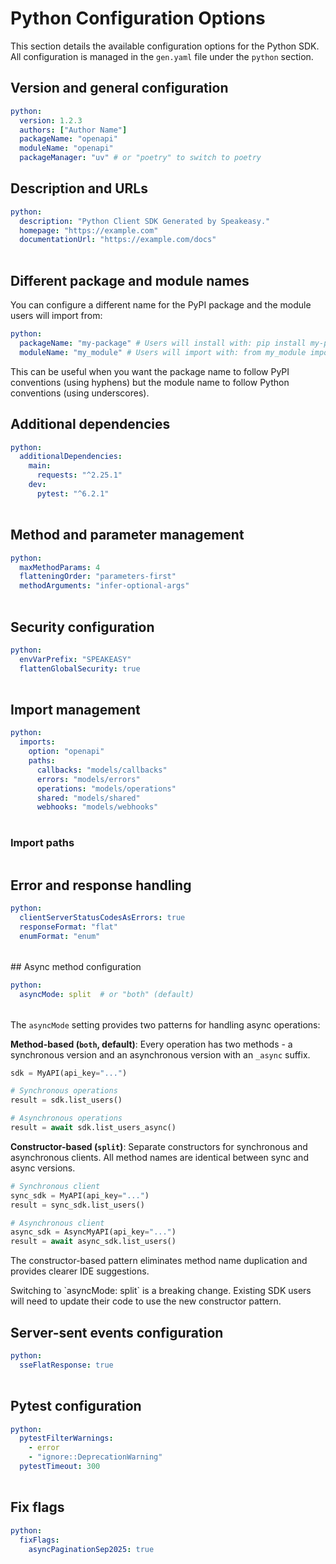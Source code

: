 
# Python Configuration Options

This section details the available configuration options for the Python SDK. All configuration is managed in the `gen.yaml` file under the `python` section.

## Version and general configuration

```yml
python:
  version: 1.2.3
  authors: ["Author Name"]
  packageName: "openapi"
  moduleName: "openapi"
  packageManager: "uv" # or "poetry" to switch to poetry
```

<Table
  data={[
    {
      name: "version",
      required: "true",
      default: "0.0.1",
      description: "The current version of the SDK.",
    },
    {
      name: "packageName",
      required: "true",
      default: "openapi",
      description:
        "The distribution name of the PyPI package. See [Python Package Metadata](https://packaging.python.org/en/latest/specifications/name-normalization/).",
    },
    {
      name: "moduleName",
      required: "false",
      default: "Same as `packageName`",
      description:
        "The name of the module users will import from. Allows using a different name for imports than the package name. PEP 420 implicit namespace packages are supported with period (.) characters, such as `speakeasy.api_client`. [Custom code](/docs/customize/code/code-regions/overview) regions will be removed by updating the ModuleName",
    },
    {
      name: "authors",
      required: "true",
      default: '["Speakeasy"]',
      description:
        "Authors of the published package.",
    },
    {
      name: "packageManager",
      required: "false",
      default: "uv",
      description:
        "The package manager to use for dependency management and packaging. Valid options: 'uv' or 'poetry'. Defaults to 'uv' for better performance.",
    },
  ]}
  columns={[
    { key: "name", header: "Name" },
    { key: "required", header: "Required" },
    { key: "default", header: "Default Value" },
    { key: "description", header: "Description" },
  ]}
/>

## Description and URLs

```yml
python:
  description: "Python Client SDK Generated by Speakeasy."
  homepage: "https://example.com"
  documentationUrl: "https://example.com/docs"
```

<Table
  data={[
    {
      name: "description",
      required: "false",
      default: '"Python Client SDK Generated by Speakeasy."',
      description:
        "A short description of the project.",
    },
    {
      name: "homepage",
      required: "false",
      default: "null",
      description: "The URL for the homepage of the project.",
    },
    {
      name: "documentationUrl",
      required: "false",
      default: "null",
      description: "The URL for the project documentation.",
    },
  ]}
  columns={[
    { key: "name", header: "Name" },
    { key: "required", header: "Required" },
    { key: "default", header: "Default Value" },
    { key: "description", header: "Description" },
  ]}
/>

## Different package and module names

You can configure a different name for the PyPI package and the module users will import from:

```yml
python:
  packageName: "my-package" # Users will install with: pip install my-package
  moduleName: "my_module" # Users will import with: from my_module import SDK
```

This can be useful when you want the package name to follow PyPI conventions (using hyphens) but the module name to follow Python conventions (using underscores).

## Additional dependencies

```yml
python:
  additionalDependencies:
    main:
      requests: "^2.25.1"
    dev:
      pytest: "^6.2.1"
```

<Table
  data={[
    {
      name: "additionalDependencies",
      required: "false",
      default: "{}",
      description:
        "Add additional dependencies to include in the generated `pyproject.toml` file.",
    },
  ]}
  columns={[
    { key: "name", header: "Name" },
    { key: "required", header: "Required" },
    { key: "default", header: "Default Value" },
    { key: "description", header: "Description" },
  ]}
/>

## Method and parameter management

```yml
python:
  maxMethodParams: 4
  flatteningOrder: "parameters-first"
  methodArguments: "infer-optional-args"
```

<Table
  data={[
    {
      name: "flattenRequests",
      required: "false",
      default: "true",
      description:
        "Turn request parameters and body fields into a flat list of method arguments. This takes precedence over maxMethodParams. If there is no request body then maxMethodParams will be respected.",
    },
    {
      name: "[maxMethodParams](/docs/customize/methods)",
      required: "false",
      default: "9999",
      description:
        "Maximum number of parameters before an input object is generated. `0` means input objects are always used.",
    },
    {
      name: "flatteningOrder",
      required: "false",
      default: "parameters-first",
      description:
        "Determines the ordering of method arguments when flattening parameters and body fields. `parameters-first` or `body-first`",
    },
    {
      name: "methodArguments",
      required: "false",
      default: "require-security-and-request",
      description: "Determines how arguments for SDK methods are generated.",
    },
  ]}
  columns={[
    { key: "name", header: "Name" },
    { key: "required", header: "Required" },
    { key: "default", header: "Default Value" },
    { key: "description", header: "Description" },
  ]}
/>

## Security configuration

```yml
python:
  envVarPrefix: "SPEAKEASY"
  flattenGlobalSecurity: true
```

<Table
  data={[
    {
      name: "[flattenGlobalSecurity](/docs/customize/authentication/overview)",
      required: "false",
      default: "true",
      description:
        "Enables inline security credentials during SDK instantiation.",
    },
    {
      name: "envVarPrefix",
      required: "false",
      default: '""',
      description:
        "Sets a prefix for environment variables that allows users to configure global parameters and security.",
    },
  ]}
  columns={[
    { key: "name", header: "Name" },
    { key: "required", header: "Required" },
    { key: "default", header: "Default Value" },
    { key: "description", header: "Description" },
  ]}
/>

## Import management

```yml
python:
  imports:
    option: "openapi"
    paths:
      callbacks: "models/callbacks"
      errors: "models/errors"
      operations: "models/operations"
      shared: "models/shared"
      webhooks: "models/webhooks"
```

<Table
  data={[
    {
      field: "option",
      required: "false",
      default: '"openapi"',
      description:
        'Defines the type of import strategy. Typically set to `"openapi"`, indicating that the structure is based on the OpenAPI document.',
    },
    {
      field: "paths",
      required: "false",
      default: "{}",
      description:
        "Customizes where different parts of the SDK (e.g., callbacks, errors, and operations) will be imported from.",
    },
  ]}
  columns={[
    { key: "field", header: "Field" },
    { key: "required", header: "Required" },
    { key: "default", header: "Default Value" },
    { key: "description", header: "Description" },
  ]}
/>

### Import paths

<Table
  data={[
    {
      component: "callbacks",
      default: "models/callbacks",
      description: "The directory where callback models will be imported from.",
    },
    {
      component: "errors",
      default: "models/errors",
      description: "The directory where error models will be imported from.",
    },
    {
      component: "operations",
      default: "models/operations",
      description:
        "The directory where operation models (i.e., API endpoints) will be imported from.",
    },
    {
      component: "shared",
      default: "models/components",
      description:
        "The directory for shared components, such as reusable schemas, and data models imported from the OpenAPI spec.",
    },
    {
      component: "webhooks",
      default: "models/webhooks",
      description:
        "The directory for webhook models, if the SDK includes support for webhooks.",
    },
  ]}
  columns={[
    { key: "component", header: "Component" },
    { key: "default", header: "Default Value" },
    { key: "description", header: "Description" },
  ]}
/>

## Error and response handling

```yml
python:
  clientServerStatusCodesAsErrors: true
  responseFormat: "flat"
  enumFormat: "enum"
```

<Table
  data={[
    {
      name: "clientServerStatusCodesAsErrors",
      required: "false",
      default: "true",
      description: "Whether to treat 4XX and 5XX status codes as errors.",
    },
    {
      name: "[responseFormat](/docs/customize/responses/responses)",
      required: "false",
      default: "flat",
      description:
        "Defines how responses are structured. Options: `envelope`, `envelope-http`, or `flat`.",
    },
    {
      name: "enumFormat",
      required: "false",
      default: "enum",
      description:
        "Determines how enums are generated. Options: `enum` (Python enums) or `union` (union types).",
    },
  ]}
  columns={[
    { key: "name", header: "Name" },
    { key: "required", header: "Required" },
    { key: "default", header: "Default Value" },
    { key: "description", header: "Description" },
  ]}
/>
## Async method configuration

```yml
python:
  asyncMode: split  # or "both" (default)
```

<Table
  data={[
    {
      name: "asyncMode",
      required: "false",
      default: "both",
      description:
        "Controls how asynchronous methods are generated. `both` (default) uses method-based approach with `_async` suffixes. `split` uses constructor-based approach with separate `AsyncMyAPI` classes.",
    },
  ]}
  columns={[
    { key: "name", header: "Name" },
    { key: "required", header: "Required" },
    { key: "default", header: "Default Value" },
    { key: "description", header: "Description" },
  ]}
/>

The `asyncMode` setting provides two patterns for handling async operations:

**Method-based (`both`, default)**: Every operation has two methods - a synchronous version and an asynchronous version with an `_async` suffix.

```python
sdk = MyAPI(api_key="...")

# Synchronous operations
result = sdk.list_users()

# Asynchronous operations
result = await sdk.list_users_async()
```

**Constructor-based (`split`)**: Separate constructors for synchronous and asynchronous clients. All method names are identical between sync and async versions.

```python
# Synchronous client
sync_sdk = MyAPI(api_key="...")
result = sync_sdk.list_users()

# Asynchronous client
async_sdk = AsyncMyAPI(api_key="...")
result = await async_sdk.list_users()
```

The constructor-based pattern eliminates method name duplication and provides clearer IDE suggestions.

<Callout title="Breaking change" type="warning">
Switching to `asyncMode: split` is a breaking change. Existing SDK users will need to update their code to use the new constructor pattern.
</Callout>



## Server-sent events configuration

```yml
python:
  sseFlatResponse: true
```

<Table
  data={[
    {
      name: "sseFlatResponse",
      required: "false",
      default: "true",
      description:
        "When enabled, hoists the `data` field content to the top level for server-sent events, eliminating the need to destructure data from yielded items. Consumers can directly access the data without additional parsing.",
    },
  ]}
  columns={[
    { key: "name", header: "Name" },
    { key: "required", header: "Required" },
    { key: "default", header: "Default Value" },
    { key: "description", header: "Description" },
  ]}
/>

## Pytest configuration

```yml
python:
  pytestFilterWarnings:
    - error
    - "ignore::DeprecationWarning"
  pytestTimeout: 300
```

<Table
  data={[
    {
      name: "pytestFilterWarnings",
      required: "false",
      default: "[]",
      description:
        "Global pytest filterwarnings configuration value, which are filters to control Python warnings. Use to ignore warnings or raise warnings as errors. Additional reference: https://docs.python.org/3/library/warnings.html#warning-filter",
    },
    {
      name: "pytestTimeout",
      required: "false",
      default: "0",
      description:
        "When value is greater than 0, installs pytest-timeout and sets the global pytest-timeout configuration value, which is the number of seconds before individual tests are timed out.",
    },
  ]}
  columns={[
    { key: "name", header: "Name" },
    { key: "required", header: "Required" },
    { key: "default", header: "Default Value" },
    { key: "description", header: "Description" },
  ]}
/>

## Fix flags

```yml
python:
  fixFlags:
    asyncPaginationSep2025: true
```

<Table
  data={[
    {
      name: "asyncPaginationSep2025",
      required: "false",
      default: "true for new SDKs, false for existing SDKs",
      description:
        "Disabling not recommended. Enables changes introduced in September 2025 to fix async pagination methods to return async next() functions instead of synchronous ones, preventing blocking fetches after the initial API call. Defaults to true for new SDKs. For existing SDKs, setting true is recommended, but will be a breaking change.",
    },
  ]}
  columns={[
    { key: "name", header: "Name" },
    { key: "required", header: "Required" },
    { key: "default", header: "Default Value" },
    { key: "description", header: "Description" },
  ]}
/>
